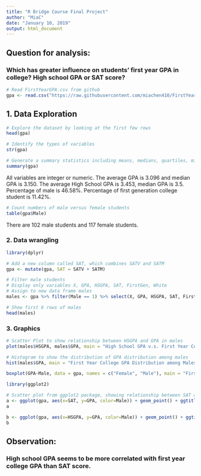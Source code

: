 ---
title: "R Bridge Course Final Project"
author: "MiaC"
date: "January 10, 2019"
output: html_document
---
## Question for analysis: 
### Which has greater influence on students' first year GPA in college? High school GPA or SAT score?
```{r}
# Read FirstYearGPA.csv from github
gpa <- read.csv("https://raw.githubusercontent.com/miachen410/FirstYearGPA/master/FirstYearGPA.csv")
```
## 1. Data Exploration
```{r}
# Explore the dataset by looking at the first few rows
head(gpa)

# Identify the types of variables
str(gpa)

# Generate a summary statistics including means, medians, quartiles, minimum and maximum
summary(gpa)
```
All variables are integer or numeric.
The average GPA is 3.096 and median GPA is 3.150.
The average High School GPA is 3.453, median GPA is 3.5.
Percentage of male is 46.58%.
Percentage of first generation college student is 11.42%.

```{r}
# Count numbers of male versus female students
table(gpa$Male)
```
There are 102 male students and 117 female students.

### 2. Data wrangling
```{r}
library(dplyr)
```
```{r}
# Add a new column called SAT, which combines SATV and SATM
gpa <- mutate(gpa, SAT = SATV + SATM)

# Filter male students
# Display only variables X, GPA, HSGPA, SAT, FirstGen, White
# Assign to new data frame males
males <- gpa %>% filter(Male == 1) %>% select(X, GPA, HSGPA, SAT, FirstGen, White)

# Show first 6 rows of males
head(males)
```

### 3. Graphics
```{r}
# Scatter Plot to show relationship between HSGPA and GPA in males
plot(males$HSGPA, males$GPA, main = "High School GPA v.s. First Year College GPA of Males", xlab = "High School GPA", ylab = "College GPA")
```
```{r}
# Histogram to show the distribution of GPA distribution among males
hist(males$GPA, main = "First Year College GPA Distribution among Males", xlab = "GPA")
```
```{r}
boxplot(GPA~Male, data = gpa, names = c("Female", "Male"), main = "First Year College GPA of Females and Males")
```
```{r}
library(ggplot2)
```
```{r}
# Scatter plot from ggplot2 package, showing relationship between SAT and college GPA for male representing by blue dots, and female representing by black dots
a <- ggplot(gpa, aes(x=SAT, y=GPA, color=Male)) + geom_point() + ggtitle("SAT v.s. College GPA for Male and Female")
a
```

```{r}
b <- ggplot(gpa, aes(x=HSGPA, y=GPA, color=Male)) + geom_point() + ggtitle("High School GPA v.s. College GPA for Male and Female")
b
```

## Observation:
### High school GPA seems to be more correlated with first year college GPA than SAT score.
